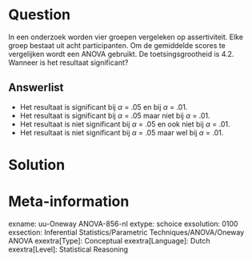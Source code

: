 Question
========
In een onderzoek worden vier groepen vergeleken op assertiviteit. Elke groep bestaat uit acht participanten. Om de gemiddelde scores te vergelijken wordt een ANOVA gebruikt. De toetsingsgrootheid is 4.2. Wanneer is het resultaat significant?

Answerlist
----------
* Het resultaat is significant bij $\alpha$ = .05 en bij $\alpha$ = .01.
* Het resultaat is significant bij $\alpha$ = .05 maar niet bij $\alpha$ = .01.
* Het resultaat is niet significant bij $\alpha$ = .05 en ook niet bij $\alpha$ = .01.
* Het resultaat is niet significant bij $\alpha$ = .05 maar wel bij $\alpha$ = .01.


Solution
========



Meta-information
================
exname: uu-Oneway ANOVA-856-nl
extype: schoice
exsolution: 0100
exsection: Inferential Statistics/Parametric Techniques/ANOVA/Oneway ANOVA
exextra[Type]: Conceptual
exextra[Language]: Dutch
exextra[Level]: Statistical Reasoning